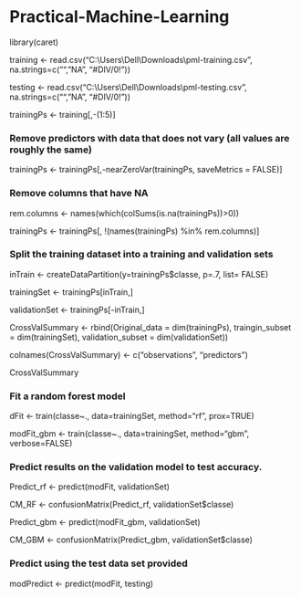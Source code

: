 # Practical-Machine-Learning

library(caret)

training <- read.csv("C:\\Users\\Dell\\Downloads\\pml-training.csv", na.strings=c("","NA", "#DIV/0!"))

testing <- read.csv("C:\\Users\\Dell\\Downloads\\pml-testing.csv", na.strings=c("","NA", "#DIV/0!"))

trainingPs <- training[,-(1:5)]

### Remove predictors with data that does not vary (all values are roughly the same)

trainingPs <- trainingPs[,-nearZeroVar(trainingPs, saveMetrics = FALSE)]

### Remove columns that have NA 

rem.columns <- names(which(colSums(is.na(trainingPs))>0))

trainingPs <- trainingPs[, !(names(trainingPs) %in% rem.columns)]

### Split the training dataset into a training and validation sets

inTrain <- createDataPartition(y=trainingPs$classe, p=.7, list= FALSE)

trainingSet <- trainingPs[inTrain,]

validationSet <- trainingPs[-inTrain,]

CrossValSummary <- rbind(Original_data = dim(trainingPs), traingin_subset = dim(trainingSet), validation_subset = dim(validationSet))

colnames(CrossValSummary) <- c("observations", "predictors")

CrossValSummary

### Fit a random forest model 

dFit <- train(classe~., data=trainingSet, method="rf", prox=TRUE)

modFit_gbm <- train(classe~., data=trainingSet, method="gbm", verbose=FALSE)

### Predict results on the validation model to test accuracy.

Predict_rf <- predict(modFit, validationSet)

CM_RF <- confusionMatrix(Predict_rf, validationSet$classe)

Predict_gbm <- predict(modFit_gbm, validationSet)

CM_GBM <- confusionMatrix(Predict_gbm, validationSet$classe)

### Predict using the test data set provided

modPredict <- predict(modFit, testing)
